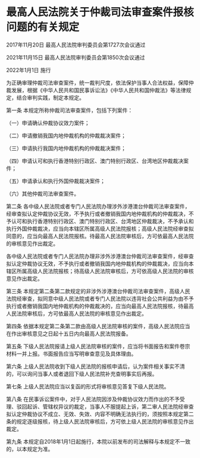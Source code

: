# 最高人民法院关于仲裁司法审查案件报核问题的有关规定

2017年11月20日 最高人民法院审判委员会第1727次会议通过

2021年11月15日 最高人民法院审判委员会第1850次会议通过

2022年1月1日 施行

  

为正确审理仲裁司法审查案件，统一裁判尺度，依法保护当事人合法权益，保障仲裁发展，根据《中华人民共和国民事诉讼法》《中华人民共和国仲裁法》等法律规定，结合审判实践，制定本规定。

第一条 本规定所称仲裁司法审查案件，包括下列案件：

（一）申请确认仲裁协议效力案件；

（二）申请撤销我国内地仲裁机构的仲裁裁决案件；

（三）申请执行我国内地仲裁机构的仲裁裁决案件；

（四）申请认可和执行香港特别行政区、澳门特别行政区、台湾地区仲裁裁决案件；

（五）申请承认和执行外国仲裁裁决案件；

（六）其他仲裁司法审查案件。

第二条 各中级人民法院或者专门人民法院办理涉外涉港澳台仲裁司法审查案件，经审查拟认定仲裁协议无效，不予执行或者撤销我国内地仲裁机构的仲裁裁决，不予认可和执行香港特别行政区、澳门特别行政区、台湾地区仲裁裁决，不予承认和执行外国仲裁裁决，应当向本辖区所属高级人民法院报核；高级人民法院经审查拟同意的，应当向最高人民法院报核。待最高人民法院审核后，方可依最高人民法院的审核意见作出裁定。

各中级人民法院或者专门人民法院办理非涉外涉港澳台仲裁司法审查案件，经审查拟认定仲裁协议无效，不予执行或者撤销我国内地仲裁机构的仲裁裁决，应当向本辖区所属高级人民法院报核；待高级人民法院审核后，方可依高级人民法院的审核意见作出裁定。

第三条 本规定第二条第二款规定的非涉外涉港澳台仲裁司法审查案件，高级人民法院经审查，拟同意中级人民法院或者专门人民法院以违背社会公共利益为由不予执行或者撤销我国内地仲裁机构的仲裁裁决的，应当向最高人民法院报核，待最高人民法院审核后，方可依最高人民法院的审核意见作出裁定。

第四条 依据本规定第二条第二款由高级人民法院审核的案件，高级人民法院应当在作出审核意见之日起十五日内向最高人民法院报备。

第五条 下级人民法院报请上级人民法院审核的案件，应当将书面报告和案件卷宗材料一并上报。书面报告应当写明审查意见及具体理由。

第六条 上级人民法院收到下级人民法院的报核申请后，认为案件相关事实不清的，可以询问当事人或者退回下级人民法院补充查明事实后再报。

第七条 上级人民法院应当以复函的形式将审核意见答复下级人民法院。

第八条 在民事诉讼案件中，对于人民法院因涉及仲裁协议效力而作出的不予受理、驳回起诉、管辖权异议的裁定，当事人不服提起上诉，第二审人民法院经审查拟认定仲裁协议不成立、无效、失效、内容不明确无法执行的，须按照本规定第二条的规定逐级报核，待上级人民法院审核后，方可依上级人民法院的审核意见作出裁定。

第九条 本规定自2018年1月1日起施行，本院以前发布的司法解释与本规定不一致的，以本规定为准。